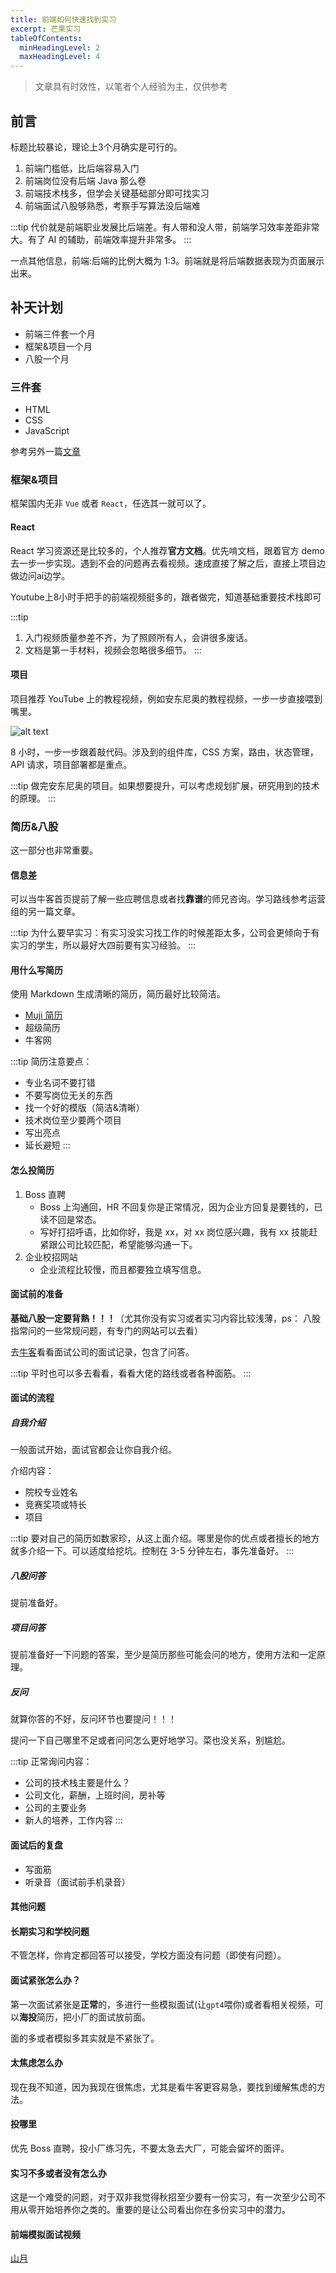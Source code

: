 ```yaml
---
title: 前端如何快速找到实习
excerpt: 芒果实习
tableOfContents:
  minHeadingLevel: 2
  maxHeadingLevel: 4
---
```


> 文章具有时效性，以笔者个人经验为主，仅供参考

## 前言

标题比较暴论，理论上3个月确实是可行的。

1. 前端门槛低，比后端容易入门
2. 前端岗位没有后端 Java 那么卷
3. 前端技术栈多，但学会关键基础部分即可找实习
4. 前端面试八股够熟悉，考察手写算法没后端难

:::tip
代价就是前端职业发展比后端差。有人带和没人带，前端学习效率差距非常大。有了 AI 的辅助，前端效率提升非常多。
:::

一点其他信息，前端:后端的比例大概为 1:3。前端就是将后端数据表现为页面展示出来。

## 补天计划

- 前端三件套一个月
- 框架&项目一个月
- 八股一个月

### 三件套

- HTML
- CSS
- JavaScript

参考另外一篇[文章](/前端开发/base)

### 框架&项目

框架国内无非 `Vue` 或者 `React`，任选其一就可以了。

#### React

React 学习资源还是比较多的，个人推荐**官方文档**。优先啃文档，跟着官方 demo 去一步一步实现。遇到不会的问题再去看视频。速成直接了解之后，直接上项目边做边问ai边学。

Youtube上8小时手把手的前端视频挺多的，跟者做完，知道基础重要技术栈即可

:::tip

1. 入门视频质量参差不齐，为了照顾所有人，会讲很多废话。
2. 文档是第一手材料，视频会忽略很多细节。
   :::

#### 项目

项目推荐 YouTube 上的教程视频，例如安东尼奥的教程视频，一步一步直接喂到嘴里。

![alt text](../../../assets/blog/mango/image.png)

8 小时，一步一步跟着敲代码。涉及到的组件库，CSS 方案，路由，状态管理，API 请求，项目部署都是重点。

:::tip
做完安东尼奥的项目。如果想要提升，可以考虑规划扩展，研究用到的技术的原理。
:::

### 简历&八股

这一部分也非常重要。

#### 信息差

可以当牛客首页提前了解一些应聘信息或者找**靠谱**的师兄咨询。学习路线参考运营组的另一篇文章。

:::tip
为什么要早实习：有实习没实习找工作的时候差距太多，公司会更倾向于有实习的学生，所以最好大四前要有实习经验。
:::

#### 用什么写简历

使用 Markdown 生成清晰的简历，简历最好比较简洁。

- [Muji 简历](https://www.mujicv.com/)
- 超级简历
- 牛客网

:::tip
简历注意要点：

- 专业名词不要打错
- 不要写岗位无关的东西
- 找一个好的模版（简洁&清晰）
- 技术岗位至少要两个项目
- 写出亮点
- 延长避短
  :::

#### 怎么投简历

1. Boss 直聘
   - Boss 上沟通回，HR 不回复你是正常情况，因为企业方回复是要钱的，已读不回是常态。
   - 写好打招呼语，比如你好，我是 xx，对 xx 岗位感兴趣，我有 xx 技能赶紧跟公司比较匹配，希望能够沟通一下。
2. 企业校招网站
   - 企业流程比较慢，而且都要独立填写信息。

#### 面试前的准备

**基础八股一定要背熟！！！**（尤其你没有实习或者实习内容比较浅薄，ps： 八股指常问的一些常规问题，有专门的网站可以去看）

去[牛客](https://www.nowcoder.com/)看看面试公司的面试记录，包含了问答。

:::tip
平时也可以多去看看，看看大佬的路线或者各种面筋。
:::

#### 面试的流程

##### 自我介绍

一般面试开始，面试官都会让你自我介绍。

介绍内容：

- 院校专业姓名
- 竞赛奖项或特长
- 项目

:::tip
要对自己的简历如数家珍，从这上面介绍。哪里是你的优点或者擅长的地方就多介绍一下。可以适度给挖坑。控制在 3-5 分钟左右，事先准备好。
:::

##### 八股问答

提前准备好。

##### 项目问答

提前准备好一下问题的答案，至少是简历那些可能会问的地方，使用方法和一定原理。

##### 反问

就算你答的不好，反问环节也要提问！！！

提问一下自己哪里不足或者问问怎么更好地学习。菜也没关系，别尴尬。

:::tip
正常询问内容：

- 公司的技术栈主要是什么？
- 公司文化，薪酬，上班时间，房补等
- 公司的主要业务
- 新人的培养，工作内容
  :::

#### 面试后的复盘

- 写面筋
- 听录音（面试前手机录音）

#### 其他问题

#### 长期实习和学校问题

不管怎样，你肯定都回答可以接受，学校方面没有问题（即使有问题）。

#### 面试紧张怎么办？

第一次面试紧张是**正常**的，多进行一些模拟面试(让`gpt4`喂你)或者看相关视频，可以**海投**简历，把小厂的面试放前面。

面的多或者模拟多其实就是不紧张了。

#### 太焦虑怎么办

现在我不知道，因为我现在很焦虑，尤其是看牛客更容易急，要找到缓解焦虑的方法。

#### 投哪里

优先 Boss 直聘，投小厂练习先，不要太急去大厂，可能会留坏的面评。

#### 实习不多或者没有怎么办

这是一个难受的问题，对于双非我觉得秋招至少要有一份实习，有一次至少公司不用从零开始培养你之类的。重要的是让公司看出你在多份实习中的潜力。

#### 前端模拟面试视频

[山月](https://space.bilibili.com/28696526)
